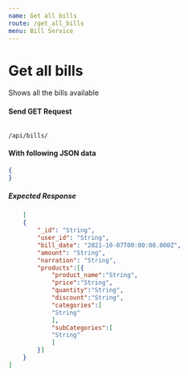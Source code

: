 ```yaml
---
name: Get all bills
route: /get_all_bills
menu: Bill Service
---
```

# Get all bills 
Shows all the bills available

#### Send GET Request 
<Code>
/api/bills/
</Code>

#### With following JSON data
```json
{
}
```

##### Expected Response
```json
    [
    {
        "_id": "String",
        "user_id": "String",
        "bill_date": "2021-10-07T00:00:00.000Z",
        "amount": "String",
        "narration": "String",
        "products":[{
            "product_name":"String",
            "price":"String",
            "quantity":"String",
            "discount":"String",
            "categories":[
            "String"
            ],
            "subCategories":[
            "String"
            ]
        }]
    }
]
```

